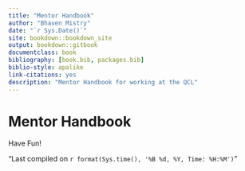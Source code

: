 ```yaml
--- 
title: "Mentor Handbook"
author: "Bhaven Mistry"
date: "`r Sys.Date()`"
site: bookdown::bookdown_site
output: bookdown::gitbook
documentclass: book
bibliography: [book.bib, packages.bib]
biblio-style: apalike
link-citations: yes
description: "Mentor Handbook for working at the QCL"
---
```


# Mentor Handbook

Have Fun! 

"Last compiled on `r format(Sys.time(), '%B %d, %Y, Time: %H:%M')`"